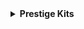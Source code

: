 <details>
<summary><b>Prestige Kits</b></summary>
<div>

<details>
<summary><b>Shadow Knight (1)</b></summary>
<div>

**Armor:**

- Chain helmet
- Leather chestplate
- Leather leggings
- Chain boots

**Items:**

- Stick (sharpness 5)

**Special Ability:**

- 3 darkness powders
  - Blinds nearby players.

**Potion Effects:**

- Permanent speed 1
- Permanent jump boost 1

</div>
</details>
<details>
<summary><b>Snowman (2)</b></summary>
<div>

**Armor:**

- Iron helmet
- Chain chestplate
- Iron leggings
- Chain boots (protection 4)

**Items:**

- Stone sword (sharpness 1)

**Special Ability:**

- 48 snowballs
  - Snowballs do extra damage.

</div>
</details>
<details>
<summary><b>Berserk (3)</b></summary>
<div>

**Armor:**

- Skeleton skull
- Leather chestplate

**Items:**

- Iron axe

**Potion Effects:**

- Permanent strength 1
- Permanent speed 1

</div>
</details>
<details>
<summary><b>Vulcan (4)</b></summary>
<div>

**Armor:**

- Soul sand (protection 4)
- Chain chestplate (protection 2)
- Chain leggings (protection 2)
- Chain boots (protection 2)

**Items:**

- Iron sword (fire aspect 1)
- Bow (power 1, flame 1)

**Potion Effects:**

- Permanent fire resistance

</div>
</details>
<details>
<summary><b>Zombie (5)</b></summary>
<div>

**Armor:**

- Leather helmet (protection 2)
- Leather chestplate (protection 3)
- Leather leggings (protection 2)
- Leather boots (protection 2)

**Items:**

- Diamond sword

**Special Ability:**

- 2 rows of hearts

</div>
</details>
<details>
<summary><b>Cactus (6)</b></summary>
<div>

**Armor:**

- Cactus (thorns 14)
- Chain chestplate (protection 1, thorns 14)
- Chain leggings (protection 1, thorns 14)
- Chain boots (protection 1, thorns 14)

**Items:**

- Iron sword

**Potion Effects:**

- Permanent weakness 1

</div>
</details>
<details>
<summary><b>Tamer (7)</b></summary>
<div>

**Armor:**

- Leather chestplate
- Chain leggings
- Chain boots

**Items:**

- Stone axe

**Special Ability:**

- 2 wolf summons

**Potion Effects:**

- Permanent speed 1
- Permanent strength 1

</div>
</details>
</div>
</details>
